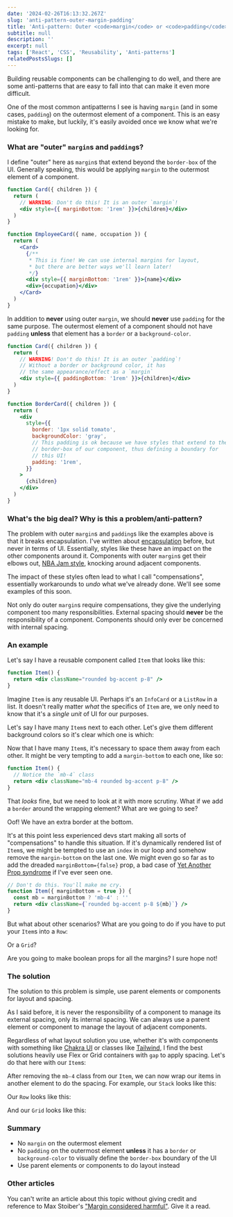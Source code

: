 ```yaml
---
date: '2024-02-26T16:13:32.267Z'
slug: 'anti-pattern-outer-margin-padding'
title: 'Anti-pattern: Outer <code>margin</code> or <code>padding</code> on reusable UIs'
subtitle: null
description: ''
excerpt: null
tags: ['React', 'CSS', 'Reusability', 'Anti-patterns']
relatedPostsSlugs: []
---
```


Building reusable components can be challenging to do well, and there are some anti-patterns that are easy to fall into that can make it even more difficult.

One of the most common antipatterns I see is having `margin` (and in some cases, `padding`) on the outermost element of a component. This is an easy mistake to make, but luckily, it's easily avoided once we know what we're looking for.

### What are "outer" `margin`s and `padding`s?

I define "outer" here as `margin`s that extend beyond the `border-box` of the UI. Generally speaking, this would be applying `margin` to the outermost element of a component.

```jsx
function Card({ children }) {
  return (
    // WARNING: Don't do this! It is an outer `margin`!
    <div style={{ marginBottom: '1rem' }}>{children}</div>
  )
}

function EmployeeCard({ name, occupation }) {
  return (
    <Card>
      {/**
       * This is fine! We can use internal margins for layout,
       * but there are better ways we'll learn later!
       */}
      <div style={{ marginBottom: '1rem' }}>{name}</div>
      <div>{occupation}</div>
    </Card>
  )
}
```

In addition to **never** using outer `margin`, we should **never** use `padding` for the same purpose. The outermost element of a component should not have `padding` **unless** that element has a `border` or a `background-color`.

```jsx
function Card({ children }) {
  return (
    // WARNING! Don't do this! It is an outer `padding`!
    // Without a border or background color, it has
    // the same appearance/effect as a `margin`
    <div style={{ paddingBottom: '1rem' }}>{children}</div>
  )
}

function BorderCard({ children }) {
  return (
    <div
      style={{
        border: '1px solid tomato',
        backgroundColor: 'gray',
        // This padding is ok because we have styles that extend to the
        // border-box of our component, thus defining a boundary for
        // this UI!
        padding: '1rem',
      }}
    >
      {children}
    </div>
  )
}
```

### What's the big deal? Why is this a problem/anti-pattern?

The problem with outer `margin`s and `padding`s like the examples above is that it breaks encapsulation. I've written about [encapsulation](/encapsulation) before, but never in terms of UI. Essentially, styles like these have an impact on the other components around it. Components with outer `margin`s get their elbows out, [NBA Jam style](https://en.wikipedia.org/wiki/NBA_Jam), knocking around adjacent components.

The impact of these styles often lead to what I call "compensations", essentially workarounds to _undo_ what we've already done. We'll see some examples of this soon.

Not only do outer `margin`s require compensations, they give the underlying component too many responsibilities. External spacing should **never** be the responsibility of a component. Components should only ever be concerned with internal spacing.

### An example

Let's say I have a reusable component called `Item` that looks like this:

```jsx
function Item() {
  return <div className="rounded bg-accent p-8" />
}
```

<div class="my-4">
  <div class="rounded bg-accent p-8" />
</div>

Imagine `Item` is any reusable UI. Perhaps it's an `InfoCard` or a `ListRow` in a list. It doesn't really matter _what_ the specifics of `Item` are, we only need to know that it's a _single unit_ of UI for our purposes.

Let's say I have many `Item`s next to each other. Let's give them different background colors so it's clear which one is which:

<div class="my-4">
  <div class="rounded bg-accent p-8" />
  <div class="rounded bg-pink-500 p-8" />
  <div class="rounded bg-orange-400 p-8" />
</div>

Now that I have many `Item`s, it's necessary to space them away from each other. It might be very tempting to add a `margin-bottom` to each one, like so:

```jsx
function Item() {
  // Notice the `mb-4` class
  return <div className="mb-4 rounded bg-accent p-8" />
}
```

<div class="my-4">
  <div class="mb-4 rounded bg-accent p-8" />
  <div class="mb-4 rounded bg-pink-500 p-8" />
  <div class="mb-4 rounded bg-orange-400 p-8" />
</div>

That _looks_ fine, but we need to look at it with more scrutiny. What if we add a `border` around the wrapping element? What are we going to see?

<div class="my-4 rounded border-4 border-lime-400">
  <div class="mb-4 rounded bg-accent p-8" />
  <div class="mb-4 rounded bg-pink-500 p-8" />
  <div class="mb-4 rounded bg-orange-400 p-8" />
</div>

Oof! We have an extra border at the bottom.

It's at this point less experienced devs start making all sorts of "compensations" to handle this situation. If it's dynamically rendered list of `Item`s, we might be tempted to use an `index` in our loop and somehow remove the `margin-bottom` on the last one. <Marker content="Or even apply a wrapping element with a negative <code>margin</code>. Gross." /> We might even go so far as to add the dreaded `marginBottom={false}` prop, a bad case of [Yet Another Prop syndrome](/quit-your-yapping) if I've ever seen one. <Marker content="Seriously, these kinds of props make me want to 🤮" />

```jsx
// Don't do this. You'll make me cry.
function Item({ marginBottom = true }) {
  const mb = marginBottom ? 'mb-4' : ''
  return <div className={`rounded bg-accent p-8 ${mb}`} />
}
```

But what about other scenarios? What are you going to do if you have to put your `Item`s into a `Row`:

<div class="my-4 flex rounded border-4 border-lime-400">
  <div class="mb-4 rounded bg-accent p-8" />
  <div class="mb-4 rounded bg-pink-500 p-8" />
  <div class="mb-4 rounded bg-orange-400 p-8" />
</div>

Or a `Grid`?

<div class="my-4 grid grid-cols-2 grid-rows-2 rounded border-4 border-lime-400">
  <div class="mb-4 rounded bg-accent p-8" />
  <div class="mb-4 rounded bg-pink-500 p-8" />
  <div class="mb-4 rounded bg-orange-400 p-8" />
</div>

Are you going to make boolean props for all the margins? I sure hope
not!

### The solution

The solution to this problem is simple, use parent elements or components for layout and spacing.

As I said before, it is never the responsibility of a component to manage its external spacing, only its internal spacing. We can always use a parent element or component to manage the layout of adjacent components.

Regardless of what layout solution you use, whether it's with components with something like [Chakra UI](https://chakra-ui.com/) or classes like [Tailwind](https://tailwindcss.com), I find the best solutions heavily use Flex or Grid containers with `gap` to apply spacing. Let's do that here with our `Item`s:

After removing the `mb-4` class from our `Item`, we can now wrap our items in another element to do the spacing. For example, our `Stack` looks like this:

<div class="my-4 flex flex-col gap-4 rounded border-4 border-lime-400">
  <div class="rounded bg-accent p-8" />
  <div class="rounded bg-pink-500 p-8" />
  <div class="rounded bg-orange-400 p-8" />
</div>

Our `Row` looks like this:

<div class="my-4 flex gap-4 rounded border-4 border-lime-400">
  <div class="rounded bg-accent p-8" />
  <div class="rounded bg-pink-500 p-8" />
  <div class="rounded bg-orange-400 p-8" />
</div>

And our `Grid` looks like this:

<div class="my-4 grid grid-cols-2 grid-rows-2 gap-4 rounded border-4 border-lime-400">
  <div class="rounded bg-accent p-8" />
  <div class="rounded bg-pink-500 p-8" />
  <div class="rounded bg-orange-400 p-8" />
</div>

### Summary

- No `margin` on the outermost element
- No `padding` on the outermost element **unless** it has a `border` or `background-color` to visually define the `border-box` boundary of the UI
- Use parent elements or components to do layout instead

### Other articles

You can't write an article about this topic without giving credit and reference to Max Stoiber's ["Margin considered harmful"](https://mxstbr.com/thoughts/margin/). Give it a read.
